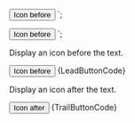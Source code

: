 
<Button startIcon="logo">Icon before</Button>
`;

<Button endIcon="logo">Icon before</Button>
`;

<Section
	title="Leading"
	contained={true}
	border={true}
	style={{ paddingRight: 0, paddingLeft: 0 }}
>
	<p>Display an icon before the text.</p>
	<Preview wrapper={true}>
		<Button icon="logo">Icon before</Button>
	</Preview>
	<Snippet language="js">{LeadButtonCode}</Snippet>
</Section>

<Section
	title="Trailing"
	contained={true}
	style={{ paddingRight: 0, paddingBottom: 0, paddingLeft: 0 }}
>
	<p>Display an icon after the text.</p>
	<Preview wrapper={true}>
		<Button endIcon="logo">Icon after</Button>
	</Preview>
	<Snippet language="js">{TrailButtonCode}</Snippet>
</Section>
